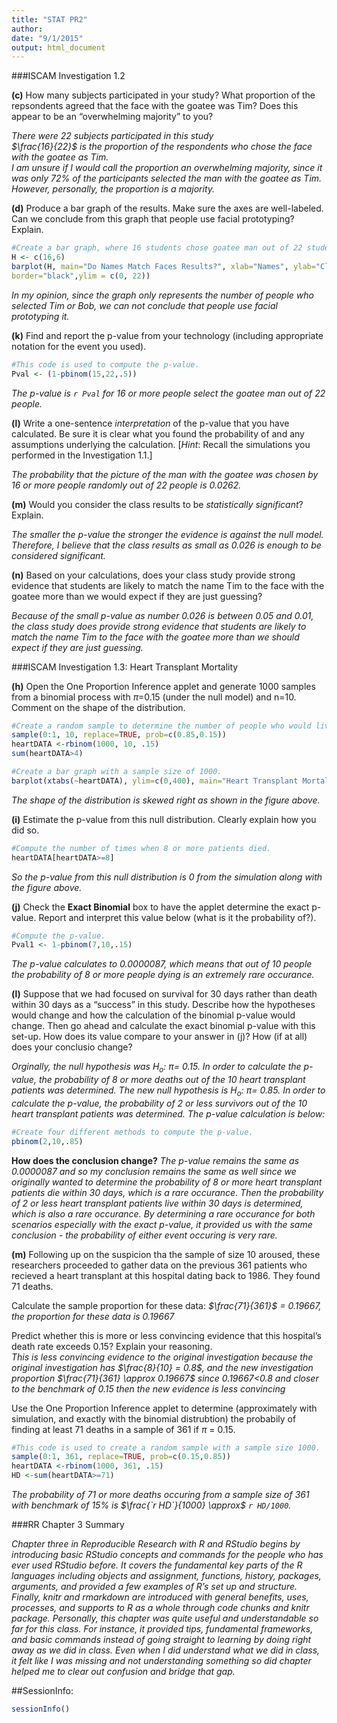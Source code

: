```yaml
---
title: "STAT PR2"
author: 
date: "9/1/2015"
output: html_document
---
```


###ISCAM Investigation 1.2    
    
**(c)** How many subjects participated in your study? What proportion of the repsondents agreed that the face with the goatee was Tim? Does this appear to be an "overwhelming majority" to you?   
    
*There were 22 subjects participated in this study*   
*$\frac{16}{22}$ is the proportion of the respondents who chose the face with the goatee as Tim.*    
*I am unsure if I would call the proportion an overwhelming majority, since it was only 72% of the participants selected the man with the goatee as Tim. However, personally, the proportion is a majority.*
    
**(d)** Produce a bar graph of the results. Make sure the axes are well-labeled. Can we conclude from this graph that people use facial prototyping? Explain.   
    
```r
#Create a bar graph, where 16 students chose goatee man out of 22 students.
H <- c(16,6)
barplot(H, main="Do Names Match Faces Results?", xlab="Names", ylab="Class Selection", names.arg=c("Tim","Bob"),
border="black",ylim = c(0, 22))

```    

*In my opinion, since the graph only represents the number of people who selected Tim or Bob, we can not conclude that people use facial prototyping it.*   
     
**(k)** Find and report the p-value from your technology (including appropriate notation for the event you used).   
    
```r
#This code is used to compute the p-value.
Pval <- (1-pbinom(15,22,.5))
```
*The p-value is `r Pval` for 16 or more people select the goatee man out of 22 people.*   
    
**(l)** Write a one-sentence *interpretation* of the p-value that  you have calculated. Be sure it is clear what you found the probability of and any assumptions underlying the calculation. [*Hint*: Recall the simulations you performed in the Investigation 1.1.]    

*The probability that the picture of the man with the goatee was chosen by 16 or more people randomly out of 22 people is 0.0262.*  
    
**(m)** Would you consider the class results to be *statistically significant*? Explain.    
    
*The smaller the p-value the stronger the evidence is against the null model. Therefore, I believe that the class results as small as 0.026 is enough to be considered significant.*

    
**(n)** Based on your calculations, does your class study provide strong evidence that students are likely to match the name Tim to the face with the goatee more than we would expect if they are just guessing?    
    
*Because of the small p-value as number 0.026 is between 0.05 and 0.01, the class study does provide strong evidence that students are likely to match the name Tim to the face with the goatee more than we should expect if they are just guessing.*   
    
    
###ISCAM Investigation 1.3: Heart Transplant Mortality    
    
**(h)** Open the One Proportion Inference applet and generate 1000 samples from a binomial process with $\pi$=0.15 (under the null model) and n=10. Comment on the shape of the distribution.   


```r
#Create a random sample to determine the number of people who would live with a benchmark of 15%
sample(0:1, 10, replace=TRUE, prob=c(0.85,0.15))  
heartDATA <-rbinom(1000, 10, .15)
sum(heartDATA>4)

#Create a bar graph with a sample size of 1000.
barplot(xtabs(~heartDATA), ylim=c(0,400), main="Heart Transplant Mortality", xlab="Number of Patients Who Died", ylab="Number of Simulations")
``` 
    
*The shape of the distribution is skewed right as shown in the figure above.*    
    
    
**(i)** Estimate the p-value from this null distribution. Clearly explain how you did so.   
```r
#Compute the number of times when 8 or more patients died.
heartDATA[heartDATA>=8]
```   
*So the p-value from this null distribution is 0 from the simulation along with the figure above.*
    
**(j)** Check the **Exact Binomial** box to have the applet determine the exact p-value. Report and interpret this value below (what is it the probability of?).    

```r
#Compute the p-value.
Pval1 <- 1-pbinom(7,10,.15)
```    
      
*The p-value calculates to 0.0000087, which means that out of 10 people the probability of 8 or more people dying is an extremely rare occurance.*   
      
**(l)** Suppose that we had focused on survival for 30 days rather than death within 30 days as a "success" in this study. Describe how the hypotheses would change and how the calculation of the binomial p-value would change. Then go ahead and calculate the exact binomial p-value with this set-up. How does its value compare to your answer in (j)? How (if at all) does your conclusio change?    
    
*Orginally, the null hypothesis was $H_{o}$: $\pi$= 0.15. In order to calculate the p-value, the probability of 8 or more deaths out of the 10 heart transplant patients was determined. The new null hypothesis is $H_{o}$: $\pi$= 0.85. In order to calculate the p-value, the probability of 2 or less survivors out of the 10 heart transplant patients was determined. The p-value calculation is below:*

```r
#Create four different methods to compute the p-value.
pbinom(2,10,.85)
```  

**How does the conclusion change?**
*The p-value remains the same as 0.0000087 and so my conclusion remains the same as well since we originally wanted to determine the probability of 8 or more heart transplant patients die within 30 days, which is a rare occurance. Then the probability of 2 or less heart transplant patients live within 30 days is determined, which is also a rare occurance. By determining a rare occurance for both scenarios especially with the exact p-value, it provided us with the same conclusion - the probability of either event occuring is very rare.*

**(m)** Following up on the suspicion tha the sample of size 10 aroused, these researchers proceeded to gather data on the previous 361 patients who recieved a heart transplant at this hospital dating back to 1986. They found 71 deaths.   
    
Calculate the sample proportion for these data: *$\frac{71}{361}$ = 0.19667, the proportion for these data is 0.19667*    

Predict whether this is more or less convincing evidence that this hospital's death rate exceeds 0.15? Explain your reasoning.   
*This is less convincing evidence to the original investigation because the original investigation has $\frac{8}{10} = 0.8$, and the new investigation proportion $\frac{71}{361} \approx 0.19667$ since 0.19667<0.8 and closer to the benchmark of 0.15 then the new evidence is less convincing*    
    
Use the One Proportion Inference applet to determine (approximately with simulation, and exactly with the binomial distrubtion) the probabily of finding at least 71 deaths in a sample of 361 if $\pi$ = 0.15.   
```r
#This code is used to create a random sample with a sample size 1000.
sample(0:1, 361, replace=TRUE, prob=c(0.15,0.85))  
heartDATA <-rbinom(1000, 361, .15)
HD <-sum(heartDATA>=71)
```
   

*The probability of 71 or more deaths occuring from a sample size of 361 with benchmark of 15% is $\frac{`r HD`}{1000} \approx$ `r HD/1000`.*
    
 
    
###RR Chapter 3 Summary   

*Chapter three in Reproducible Research with R and RStudio begins by introducing basic RStudio concepts and commands for the people who has ever used RStudio before. It covers the fundamental key parts of the R languages including objects and assignment, functions, history, packages, arguments, and provided a few examples of R's set up and structure. Finally, knitr and rmarkdown are introduced with general benefits, uses, processes, and supports to R as a whole through code chunks and knitr package. Personally, this chapter was quite useful and understandable so far for this class. For instance, it provided tips, fundamental frameworks, and basic commands instead of going straight to learning by doing right away as we did in class. Even when I did understand what we did in class, it felt like I was missing and not understanding something so did chapter helped me to clear out confusion and bridge that gap.*
  
##SessionInfo:    
```r
sessionInfo()
```
